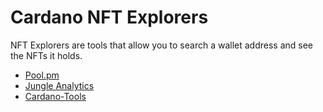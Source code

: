 # Cardano NFT Explorers

NFT Explorers are tools that allow you to search a wallet address and see the NFTs it holds. 

- [Pool.pm](https://pool.pm/nfts)
- [Jungle Analytics](https://www.jngl.io/)
- [Cardano-Tools](https://cardano-tools.io/my)